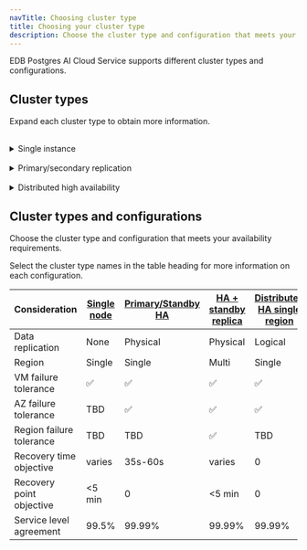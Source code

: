```yaml
---
navTitle: Choosing cluster type
title: Choosing your cluster type
description: Choose the cluster type and configuration that meets your availability requirements.
---
```


EDB Postgres AI Cloud Service supports different cluster types and configurations.

## Cluster types

Expand each cluster type to obtain more information.  

<br/>
<details><summary>Single instance</summary> 
Single instance databases are great for development and testing, but for
production workloads, you need to consider high availability and fault
tolerance.
</details> 
<br/>
<details><summary>Primary/secondary replication</summary>
Primary/secondary replication is a common high-availability solution for
databases. In this configuration, a primary database server is responsible for
processing read and write requests. A secondary database server is setup to
replicate the primary database server. If the primary database server fails, the
secondary database server can take over and become the primary database server.

This configuration provides fault tolerance and high-availability in a
particular location. This is available with EDB Postgres® Advanced Server (EPAS)
and EDB Postgres Extended Server (PGE). 

</details> 
<br/>
<details><summary>Distributed high availability</summary>
High availability is a critical requirement for mission-critical workloads. EDB
Postgres Distributed (PGD) provides a distributed database environment designed
to ensure high availability and fault tolerance for mission-critical workloads.
PGD can use EPAS, PGE, or PostgreSQL databases as the underlying replicated
database. PGD is available for self-managed deployment and on the EDB Postgres
AI Cloud Service (as the Distributed High Availability option).
</details>

## Cluster types and configurations

Choose the cluster type and configuration that meets your availability requirements.

Select the cluster type names in the table heading for more information on each configuration. 

| Consideration            | [Single node](/edb-postgres-ai/cloud-service/references/supported_cluster_types/single_node/) | [Primary/Standby HA](/edb-postgres-ai/cloud-service/references/supported_cluster_types/primary_standby_highavailability/) | [HA + standby replica](/edb-postgres-ai/cloud-service/references/supported_cluster_types/primary_standby_highavailability/#standby-replicas) | [Distributed HA single region](/edb-postgres-ai/cloud-service/references/supported_cluster_types/distributed_highavailability/#single-data-location) | [Distributed HA multi-region](/edb-postgres-ai/cloud-service/references/supported_cluster_types/distributed_highavailability/#multiple-data-locations-and-witness-node) |
| ------------------------ | --------------------------------------------------------------------------------------------- | ------------------------------------------------------------------------------------------------------------------------- | -------------------------------------------------------------------------------------------------------------------------------------------- | ---------------------------------------------------------------------------------------------------------------------------------------------------- | ----------------------------------------------------------------------------------------------------------------------------------------------------------------------- |
| Data replication         | None                                                                                          | Physical                                                                                                                  | Physical                                                                                                                                     | Logical                                                                                                                                              | Logical                                                                                                                                                                 |
| Region                   | Single                                                                                        | Single                                                                                                                    | Multi                                                                                                                                        | Single                                                                                                                                               | Multi                                                                                                                                                                   |
| VM failure tolerance     | ✅                                                                                             | ✅                                                                                                                         | ✅                                                                                                                                            | ✅                                                                                                                                                    | ✅                                                                                                                                                                       |
| AZ failure tolerance     | TBD                                                                                           | ✅                                                                                                                         | ✅                                                                                                                                            | ✅                                                                                                                                                    | ✅                                                                                                                                                                       |
| Region failure tolerance | TBD                                                                                           | TBD                                                                                                                       | ✅                                                                                                                                            | TBD                                                                                                                                                  | ✅                                                                                                                                                                       |
| Recovery time objective  | varies                                                                                        | 35s-60s                                                                                                                   | varies                                                                                                                                       | 0                                                                                                                                                    | 0                                                                                                                                                                       |
| Recovery point objective | &lt;5 min                                                                                     | 0                                                                                                                         | &lt;5 min                                                                                                                                    | 0                                                                                                                                                    | 30s (configurable)                                                                                                                                                      |
| Service level agreement  | 99.5%                                                                                         | 99.99%                                                                                                                    | 99.99%                                                                                                                                       | 99.99%                                                                                                                                               | 99.995%                                                                                                                                                                 |
